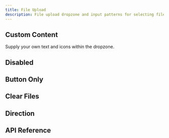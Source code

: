 ```yaml
---
title: File Upload
description: File upload dropzone and input patterns for selecting files.
---
```















<Framework id="react">
	<Preview framework="react" files={{ 'app.tsx': DefaultReactRaw }} client:visible>
		<DefaultReact client:visible />
	</Preview>
</Framework>
<Framework id="svelte">
	<Preview framework="svelte" files={{ 'app.svelte': DefaultSvelteRaw }} client:visible>
		<DefaultSvelte client:visible />
	</Preview>
</Framework>

## Custom Content

Supply your own text and icons within the dropzone.

<Framework id="react">
	<Preview framework="react" files={{ 'app.tsx': CustomContentReactRaw }} client:visible>
		<CustomContentReact client:visible />
	</Preview>
</Framework>
<Framework id="svelte">
	<Preview framework="svelte" files={{ 'app.svelte': CustomContentSvelteRaw }} client:visible>
		<CustomContentSvelte client:visible />
	</Preview>
</Framework>

## Disabled

<Framework id="react">
	<Preview framework="react" files={{ 'app.tsx': DisabledReactRaw }} client:visible>
		<DisabledReact client:visible />
	</Preview>
</Framework>
<Framework id="svelte">
	<Preview framework="svelte" files={{ 'app.svelte': DisabledSvelteRaw }} client:visible>
		<DisabledSvelte client:visible />
	</Preview>
</Framework>

## Button Only

<Framework id="react">
	<Preview framework="react" files={{ 'app.tsx': ButtonReactRaw }} client:visible>
		<ButtonReact client:visible />
	</Preview>
</Framework>
<Framework id="svelte">
	<Preview framework="svelte" files={{ 'app.svelte': ButtonSvelteRaw }} client:visible>
		<ButtonSvelte client:visible />
	</Preview>
</Framework>

## Clear Files

<Framework id="react">
	<Preview framework="react" files={{ 'app.tsx': ClearFilesReactRaw }} client:visible>
		<ClearFilesReact client:visible />
	</Preview>
</Framework>
<Framework id="svelte">
	<Preview framework="svelte" files={{ 'app.svelte': ClearFilesSvelteRaw }} client:visible>
		<ClearFilesSvelte client:visible />
	</Preview>
</Framework>

## Direction

<Framework id="react">
	<Preview framework="react" files={{ 'app.tsx': DirReactRaw }} client:visible>
		<DirReact client:visible />
	</Preview>
</Framework>
<Framework id="svelte">
	<Preview framework="svelte" files={{ 'app.svelte': DirSvelteRaw }} client:visible>
		<DirSvelte client:visible />
	</Preview>
</Framework>

## API Reference

<ApiTable />
